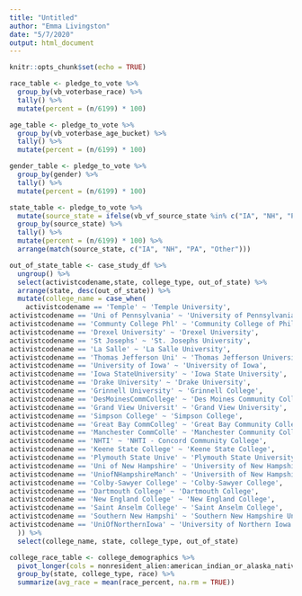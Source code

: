 ```yaml
---
title: "Untitled"
author: "Emma Livingston"
date: "5/7/2020"
output: html_document
---
```


```r
knitr::opts_chunk$set(echo = TRUE)
```


```r
race_table <- pledge_to_vote %>%
  group_by(vb_voterbase_race) %>%
  tally() %>%
  mutate(percent = (n/6199) * 100)

age_table <- pledge_to_vote %>%
  group_by(vb_voterbase_age_bucket) %>%
  tally() %>%
  mutate(percent = (n/6199) * 100)

gender_table <- pledge_to_vote %>%
  group_by(gender) %>%
  tally() %>%
  mutate(percent = (n/6199) * 100)

state_table <- pledge_to_vote %>%
  mutate(source_state = ifelse(vb_vf_source_state %in% c("IA", "NH", "PA"), vb_vf_source_state, "Other")) %>%
  group_by(source_state) %>%
  tally() %>%
  mutate(percent = (n/6199) * 100) %>%
  arrange(match(source_state, c("IA", "NH", "PA", "Other")))
```

```r
out_of_state_table <- case_study_df %>%
  ungroup() %>%
  select(activistcodename,state, college_type, out_of_state) %>%
  arrange(state, desc(out_of_state)) %>%
  mutate(college_name = case_when(
    activistcodename == 'Temple' ~ 'Temple University',
activistcodename == 'Uni of Pennsylvania' ~ 'University of Pennsylvania',
activistcodename == 'Communty College Phl' ~ 'Community College of Philadelphia',
activistcodename == 'Drexel University' ~ 'Drexel University',
activistcodename == 'St Josephs' ~ 'St. Josephs University',
activistcodename == 'La Salle' ~ 'La Salle University',
activistcodename == 'Thomas Jefferson Uni' ~ 'Thomas Jefferson University',
activistcodename == 'University of Iowa' ~ 'University of Iowa',
activistcodename == 'Iowa StateUniversity' ~ 'Iowa State University',
activistcodename == 'Drake University' ~ 'Drake University',
activistcodename == 'Grinnell University' ~ 'Grinnell College',
activistcodename == 'DesMoinesCommCollege' ~ 'Des Moines Community College',
activistcodename == 'Grand View Universit' ~ 'Grand View University',
activistcodename == 'Simpson College' ~ 'Simpson College',
activistcodename == 'Great Bay CommColleg' ~ 'Great Bay Community College',
activistcodename == 'Manchester CommColle' ~ 'Manchester Community College',
activistcodename == 'NHTI' ~ 'NHTI - Concord Community College',
activistcodename == 'Keene State College' ~ 'Keene State College',
activistcodename == 'Plymouth State Unive' ~ 'Plymouth State University',
activistcodename == 'Uni of New Hampshire' ~ 'University of New Hampshire',
activistcodename == 'UniofNHampshireManch' ~ 'Universith of New Hampshire Manchester',
activistcodename == 'Colby-Sawyer College' ~ 'Colby-Sawyer College',
activistcodename == 'Dartmouth College' ~ 'Dartmouth College',
activistcodename == 'New England College' ~ 'New England College',
activistcodename == 'Saint Anselm College' ~ 'Saint Anselm College',
activistcodename == 'Southern New Hampshi' ~ 'Southern New Hampshire University',
activistcodename == 'UniOfNorthernIowa' ~ 'University of Northern Iowa'
  )) %>%
  select(college_name, state, college_type, out_of_state)

college_race_table <- college_demographics %>%
  pivot_longer(cols = nonresident_alien:american_indian_or_alaska_native, names_to = "race", values_to = "race_percent") %>%
  group_by(state, college_type, race) %>%
  summarize(avg_race = mean(race_percent, na.rm = TRUE))
```

